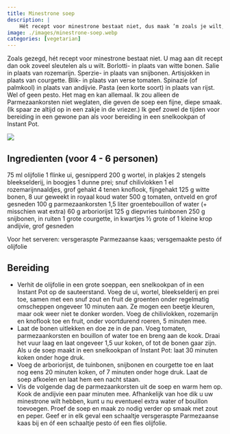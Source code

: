 ```yaml
---
title: Minestrone soep
description: |
    Hét recept voor minestrone bestaat niet, dus maak ’m zoals je wilt, schrijft Janneke Vreugdenhil over dit recept. Maar vergeet niet de Parmezaankorsten, dat zijn umamibommetjes.
image: ./images/minestrone-soep.webp
categories: [vegetarian]
---
```


:::{.grid}
:::{.g-col-8}
Zoals gezegd, hét recept voor minestrone bestaat niet. U mag aan dit recept dan ook zoveel sleutelen als u wilt. Borlotti- in plaats van witte bonen. Salie in plaats van rozemarijn. Sperzie- in plaats van snijbonen. Artisjokken in plaats van courgette. Blik- in plaats van verse tomaten. Spinazie (of palmkool) in plaats van andijvie. Pasta (een korte soort) in plaats van rijst. Wel of geen pesto. Het mag en kan allemaal. Ik zou alleen de Parmezaankorsten niet weglaten, die geven de soep een fijne, diepe smaak. (Ik spaar ze altijd op in een zakje in de vriezer.) Ik geef zowel de tijden voor bereiding in een gewone pan als voor bereiding in een snelkookpan of Instant Pot.

:::
:::{.g-col-4}
![](./images/minestrone-soep.webp)
:::
:::

## Ingredienten (voor 4 - 6 personen)

75 ml olijfolie
1 flinke ui, gesnipperd
200 g wortel, in plakjes
2 stengels bleekselderij, in boogjes
1 dunne prei; snuf chilivlokken
1 el rozemarijnnaaldjes, grof gehakt
4 tenen knoflook, fijngehakt
125 g witte bonen, 8 uur geweekt in royaal koud water
500 g tomaten, ontveld en grof gesneden
100 g parmezaankorsten
1,5 liter groentebouillon of water (+ misschien wat extra)
60 g arboriorijst
125 g diepvries tuinbonen
250 g snijbonen, in ruiten
1 grote courgette, in kwartjes
½ grote of 1 kleine krop andijvie, grof gesneden

Voor het serveren: versgeraspte Parmezaanse kaas; versgemaakte pesto óf olijfolie

## Bereiding

- Verhit de olijfolie in een grote soeppan, een snelkookpan of in een Instant Pot op de sauteerstand. Voeg de ui, wortel, bleekselderij en prei toe, samen met een snuf zout en fruit de groenten onder regelmatig omscheppen ongeveer 10 minuten aan. Ze mogen een beetje kleuren, maar ook weer niet te donker worden. Voeg de chilivlokken, rozemarijn en knoflook toe en fruit, onder voortdurend roeren, 5 minuten mee.
- Laat de bonen uitlekken en doe ze in de pan. Voeg tomaten, parmezaankorsten en bouillon of water toe en breng aan de kook. Draai het vuur laag en laat ongeveer 1,5 uur koken, of tot de bonen gaar zijn. Als u de soep maakt in een snelkookpan of Instant Pot: laat 30 minuten koken onder hoge druk.
- Voeg de arboriorijst, de tuinbonen, snijbonen en courgette toe en laat nog eens 20 minuten koken, of 7 minuten onder hoge druk. Laat de soep afkoelen en laat hem een nacht staan.
- Vis de volgende dag de parmezaankorsten uit de soep en warm hem op. Kook de andijvie een paar minuten mee. Afhankelijk van hoe dik u uw minestrone wilt hebben, kunt u nu eventueel extra water of bouillon toevoegen. Proef de soep en maak zo nodig verder op smaak met zout en peper. Geef er in elk geval een schaaltje versgeraspte Parmezaanse kaas bij en óf een schaaltje pesto óf een fles olijfolie.
